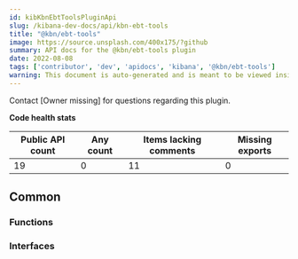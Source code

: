 ```yaml
---
id: kibKbnEbtToolsPluginApi
slug: /kibana-dev-docs/api/kbn-ebt-tools
title: "@kbn/ebt-tools"
image: https://source.unsplash.com/400x175/?github
summary: API docs for the @kbn/ebt-tools plugin
date: 2022-08-08
tags: ['contributor', 'dev', 'apidocs', 'kibana', '@kbn/ebt-tools']
warning: This document is auto-generated and is meant to be viewed inside our experimental, new docs system. Reach out in #docs-engineering for more info.
---
```




Contact [Owner missing] for questions regarding this plugin.

**Code health stats**

| Public API count  | Any count | Items lacking comments | Missing exports |
|-------------------|-----------|------------------------|-----------------|
| 19 | 0 | 11 | 0 |

## Common

### Functions
<DocDefinitionList data={kbnEbtToolsObj.common.functions}/>

### Interfaces
<DocDefinitionList data={kbnEbtToolsObj.common.interfaces}/>

